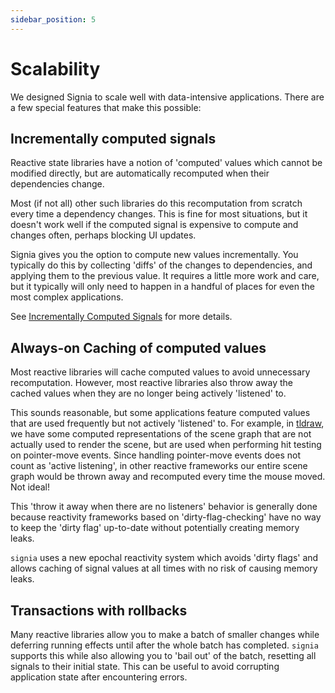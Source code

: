 ```yaml
---
sidebar_position: 5
---
```


# Scalability

We designed Signia to scale well with data-intensive applications. There are a few special features that make this possible:

## Incrementally computed signals

Reactive state libraries have a notion of 'computed' values which cannot be modified directly, but are automatically recomputed when their dependencies change.

Most (if not all) other such libraries do this recomputation from scratch every time a dependency changes.
This is fine for most situations, but it doesn't work well if the computed signal is expensive to compute and changes often, perhaps blocking UI updates.

Signia gives you the option to compute new values incrementally. You typically do this by collecting 'diffs' of the changes to dependencies, and applying them to the previous value.
It requires a little more work and care, but it typically will only need to happen in a handful of places for even the most complex applications.

See [Incrementally Computed Signals](incremental) for more details.

## Always-on Caching of computed values

Most reactive libraries will cache computed values to avoid unnecessary recomputation. However, most reactive libraries also throw away the cached values when they are no longer being actively 'listened' to.

This sounds reasonable, but some applications feature computed values that are used frequently but not actively 'listened' to.
For example, in [tldraw](https://tldraw.com), we have some computed representations of the scene graph that are not actually used to render the scene, but are used when performing hit testing on pointer-move events.
Since handling pointer-move events does not count as 'active listening', in other reactive frameworks our entire scene graph would be thrown away and recomputed every time the mouse moved. Not ideal!

This 'throw it away when there are no listeners' behavior is generally done because reactivity frameworks based on 'dirty-flag-checking' have no way to keep the 'dirty flag' up-to-date without potentially creating memory leaks.

`signia` uses a new epochal reactivity system which avoids 'dirty flags' and allows caching of signal values at all times with no risk of causing memory leaks.

## Transactions with rollbacks

Many reactive libraries allow you to make a batch of smaller changes while deferring running effects until after the whole batch has completed.
`signia` supports this while also allowing you to 'bail out' of the batch, resetting all signals to their initial state.
This can be useful to avoid corrupting application state after encountering errors.
